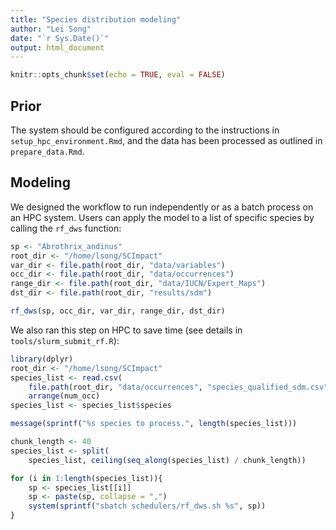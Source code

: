 ```yaml
---
title: "Species distribution modeling"
author: "Lei Song"
date: "`r Sys.Date()`"
output: html_document
---
```


```r
knitr::opts_chunk$set(echo = TRUE, eval = FALSE)
```

## Prior

The system should be configured according to the instructions in `setup_hpc_environment.Rmd`, and the data has been processed as outlined in `prepare_data.Rmd`.

## Modeling

We designed the workflow to run independently or as a batch process on an HPC system. Users can apply the model to a list of specific species by calling the `rf_dws` function:

```r
sp <- "Abrothrix_andinus"
root_dir <- "/home/lsong/SCImpact"
var_dir <- file.path(root_dir, "data/variables")
occ_dir <- file.path(root_dir, "data/occurrences")
range_dir <- file.path(root_dir, "data/IUCN/Expert_Maps")
dst_dir <- file.path(root_dir, "results/sdm")

rf_dws(sp, occ_dir, var_dir, range_dir, dst_dir)
```

We also ran this step on HPC to save time (see details in `tools/slurm_submit_rf.R`):

```r
library(dplyr)
root_dir <- "/home/lsong/SCImpact"
species_list <- read.csv(
    file.path(root_dir, "data/occurrences", "species_qualified_sdm.csv")) %>% 
    arrange(num_occ)
species_list <- species_list$species

message(sprintf("%s species to process.", length(species_list)))

chunk_length <- 40
species_list <- split(
    species_list, ceiling(seq_along(species_list) / chunk_length))

for (i in 1:length(species_list)){
    sp <- species_list[[i]]
    sp <- paste(sp, collapse = ",")
    system(sprintf("sbatch schedulers/rf_dws.sh %s", sp))
}
```
